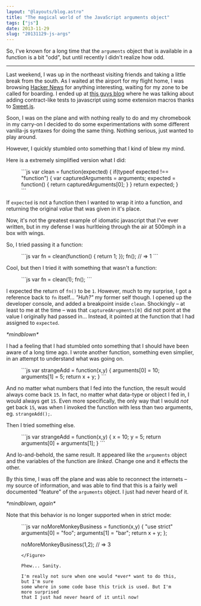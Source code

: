 ```yaml
---
layout: "@layouts/blog.astro"
title: "The magical world of the JavaScript arguments object"
tags: ["js"]
date: 2013-11-29
slug: "20131129-js-args"
---
```


So, I've known for a long time that the `arguments` object that is available in a function is
a bit "odd", but until recently I didn't realize how odd.

***

Last weekend, I was up in the northeast visiting friends and taking a little break from
the south. As I waited at the airport for my flight home, I was browsing [Hacker News](http://news.ycombinator.com)
for anything interesting, waiting for my zone to be called for boarding. I ended up at [this guys blog](http://sergimansilla.com/blog/extending-js-inline-unit-tests/) where he was talking about adding
contract-like tests to javascript using some extension macros thanks to [Sweet.js](http://sweetjs.org/).

Soon, I was on the plane and with nothing really to do and my chromebook in my carry-on I decided to do some
experimentations with some different vanilla-js syntaxes for doing the same thing. Nothing serious, just wanted to
play around.

However, I quickly stumbled onto something that I kind of blew my mind.

Here is a extremely simplified version what I did:

<Figure>
```js
var clean = function(expected) {
  if(typeof expected !== "function") {
    var capturedArguments = arguments;
    expected = function() { return capturedArguments[0]; }
  }
  return expected;
}
```
</Figure>



If `expected` is not a function then I wanted to wrap it into a function, and
returning the original *value* that was given in it's place.

Now, it's not the greatest example of idomatic javascript that I've ever written,
but in my defense I was hurltleing through the air at 500mph in a box with wings.

So, I tried passing it a function:

<Figure>
```js
var fn = clean(function() { return 1; });
fn(); // => 1
```
</Figure>

Cool, but then I tried it with something that wasn't a function:

<Figure>
```js
var fn = clean(1);
fn();
```
</Figure>

I expected the return of `fn()` to be `1`. However, much to my surprise, I got
a reference back to `fn` itself... *"Huh?"* my former self though. I opened
up the developer console, and added a breakpoint inside `clean`. Shockingly &ndash; at least to
me at the time &ndash; was that `capturedArugments[0]` did not point at the value
I originally had passed in... Instead, it pointed at the function that I had
assigned to `expected`.

_\*mindblown\*_

I had a feeling that I had stumbled onto something that I should have been
aware of a long time ago. I wrote another function, something even simplier, in
an attempt to understand what was going on.

<Figure>
```js
var strangeAdd = function(x,y) {
  arguments[0] = 10;
  arguments[1] = 5;
  return x + y;
}
```
</Figure>

And no matter what numbers that I fed into the function, the result would always come back `15`. In fact, no
matter what data-type or object I fed in, I would always get `15`. Even more specifically, the only way
that I would *not* get back `15`, was when I invoked the function with less than two arguments, eg. `strangeAdd();`.

Then I tried something else.

<Figure>
```js
var strangeAdd = function(x,y) {
  x = 10;
  y = 5;
  return arguments[0] + arguments[1];
}
```
</Figure>

And lo-and-behold, the same result. It appeared like the `arguments` object
and the variables of the function are *linked*. Change one and it effects the other.

By this time, I was off the plane and was able to reconnect the internets &ndash; my
source of information, and was able to find that this is a fairly well documented
"feature" of the `arguments` object. I just had never heard of it.

_\*mindblown, again\*_

Note that this behavior is no longer supported when in strict mode:

<Figure>
```js
var noMoreMonkeyBusiness = function(x,y) {
  "use strict"
  arguments[0] = "foo";
  arguments[1] = "bar";
  return x + y;
};

noMoreMonkeyBusiness(1,2); // => 3
```
</Figure>

Phew... Sanity.

I'm really not sure when one would *ever* want to do this, but I'm sure
some where in some code base this trick is used. But I'm more surprised
that I just had never heard of it until now!
